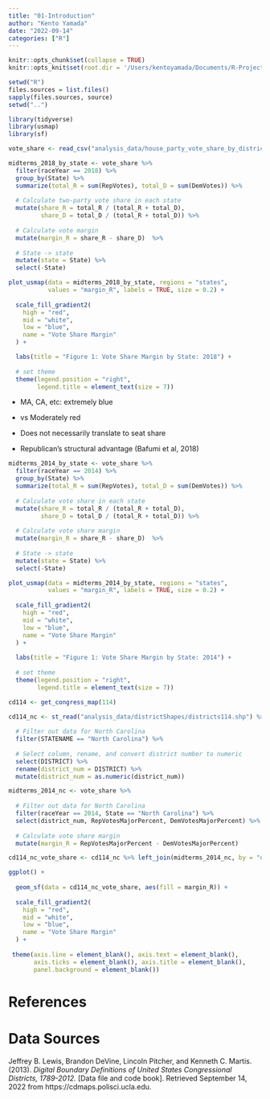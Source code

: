 ```yaml
---
title: "01-Introduction"
author: "Kento Yamada"
date: "2022-09-14"
categories: ["R"]
---
```


```r
knitr::opts_chunk$set(collapse = TRUE)
knitr::opts_knit$set(root.dir = '/Users/kentoyamada/Documents/R-Projects/election-analytics-2022-midterms')
```

```r
setwd("R")
files.sources = list.files()
sapply(files.sources, source)
setwd("..")
```

```r
library(tidyverse)
library(usmap)
library(sf)
```

```r
vote_share <- read_csv("analysis_data/house_party_vote_share_by_district_1948-2020.csv")
```


```r
midterms_2018_by_state <- vote_share %>%
  filter(raceYear == 2018) %>%
  group_by(State) %>%
  summarize(total_R = sum(RepVotes), total_D = sum(DemVotes)) %>%
  
  # Calculate two-party vote share in each state
  mutate(share_R = total_R / (total_R + total_D),
         share_D = total_D / (total_R + total_D)) %>%
  
  # Calculate vote margin
  mutate(margin_R = share_R - share_D)  %>%
  
  # State -> state
  mutate(state = State) %>%
  select(-State)
```

```r
plot_usmap(data = midterms_2018_by_state, regions = "states", 
           values = "margin_R", labels = TRUE, size = 0.2) +
  
  scale_fill_gradient2(
    high = "red",
    mid = "white",
    low = "blue",
    name = "Vote Share Margin"
  ) +

  labs(title = "Figure 1: Vote Share Margin by State: 2018") +
  
  # set theme
  theme(legend.position = "right",
        legend.title = element_text(size = 7)) 
``` 

* MA, CA, etc: extremely blue
* vs Moderately red


* Does not necessarily translate to seat share
* Republican's structural advantage (Bafumi et al, 2018)

```r
midterms_2014_by_state <- vote_share %>%
  filter(raceYear == 2014) %>%
  group_by(State) %>%
  summarize(total_R = sum(RepVotes), total_D = sum(DemVotes)) %>%
  
  # Calculate vote share in each state
  mutate(share_R = total_R / (total_R + total_D),
         share_D = total_D / (total_R + total_D)) %>%
  
  # Calculate vote share margin
  mutate(margin_R = share_R - share_D)  %>%
  
  # State -> state
  mutate(state = State) %>%
  select(-State)
```

```r
plot_usmap(data = midterms_2014_by_state, regions = "states", 
           values = "margin_R", labels = TRUE, size = 0.2) +
  
  scale_fill_gradient2(
    high = "red",
    mid = "white",
    low = "blue",
    name = "Vote Share Margin"
  ) +
  
  labs(title = "Figure 1: Vote Share Margin by State: 2014") +
  
  # set theme  
  theme(legend.position = "right",
        legend.title = element_text(size = 7)) 
``` 


```r
cd114 <- get_congress_map(114)
```

```r
cd114_nc <- st_read("analysis_data/districtShapes/districts114.shp") %>%
  
  # Filter out data for North Carolina
  filter(STATENAME == "North Carolina") %>%
  
  # Select column, rename, and convert district number to numeric
  select(DISTRICT) %>%
  rename(district_num = DISTRICT) %>%
  mutate(district_num = as.numeric(district_num))
```

```r
midterms_2014_nc <- vote_share %>%
  
  # Filter out data for North Carolina
  filter(raceYear == 2014, State == "North Carolina") %>%
  select(district_num, RepVotesMajorPercent, DemVotesMajorPercent) %>%
  
  # Calculate vote share margin
  mutate(margin_R = RepVotesMajorPercent - DemVotesMajorPercent)
```

```r
cd114_nc_vote_share <- cd114_nc %>% left_join(midterms_2014_nc, by = "district_num")
```

```r
ggplot() +
  
  geom_sf(data = cd114_nc_vote_share, aes(fill = margin_R)) +
  
  scale_fill_gradient2(
    high = "red",
    mid = "white",
    low = "blue",
    name = "Vote Share Margin"
  ) +
  
 theme(axis.line = element_blank(), axis.text = element_blank(),
       axis.ticks = element_blank(), axis.title = element_blank(),
       panel.background = element_blank())
```



# References

# Data Sources
Jeffrey B. Lewis, Brandon DeVine, Lincoln Pitcher, and Kenneth C. Martis. (2013). *Digital Boundary Definitions of United States Congressional Districts, 1789-2012.* [Data file and code book]. Retrieved September 14, 2022 from https://cdmaps.polisci.ucla.edu.